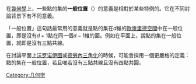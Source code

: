 {{Expand|time=2013-02-04T12:45:47+00:00 }}
{{Unreferenced|time=2013-03-13T13:55:43+00:00 }}
在[[幾何學|幾何學]]上，一些點的集的'''一般位置'''（{{lang-en|General position}}）的意義是相對於某些特例的。它在不同討論背景下有不同意義。

「一般位置」這句話最常用的意義就是點的集在<math>d</math>維的[[歐幾里德空間|歐幾里德空間]]中在一般位置，即是沒有<math>d+1</math>點在同一個<math>d-1</math>維的面。例如在平面上，說點的集在一般位置，就即是沒有三點共線。

在討論平面上[[沃罗诺伊图|沃罗诺伊图]]或[[德勞內三角化|德勞內三角化]]的時候，可能會採用一個更嚴格的定義：點的集在一般位置，若且唯若沒有三點共線且沒有四點共圓。

[[Category:几何学|Category:几何学]]